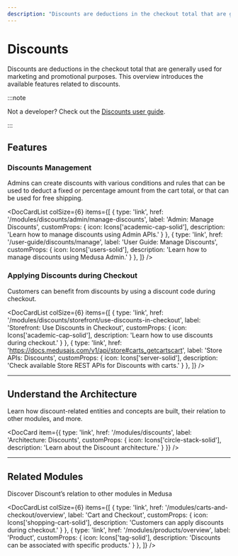 ```yaml
---
description: "Discounts are deductions in the checkout total that are generally used for marketing and promotional purposes. Learn about the available features and guides."
---
```



# Discounts

Discounts are deductions in the checkout total that are generally used for marketing and promotional purposes. This overview introduces the available features related to discounts.

:::note

Not a developer? Check out the [Discounts user guide](../../user-guide/discounts/index.md).

:::

## Features

### Discounts Management

Admins can create discounts with various conditions and rules that can be used to deduct a fixed or percentage amount from the cart total, or that can be used for free shipping.

<DocCardList colSize={6} items={[
  {
    type: 'link',
    href: '/modules/discounts/admin/manage-discounts',
    label: 'Admin: Manage Discounts',
    customProps: {
      icon: Icons['academic-cap-solid'],
      description: 'Learn how to manage discounts using Admin APIs.'
    }
  },
  {
    type: 'link',
    href: '/user-guide/discounts/manage',
    label: 'User Guide: Manage Discounts',
    customProps: {
      icon: Icons['users-solid'],
      description: 'Learn how to manage discounts using Medusa Admin.'
    }
  },
]} />

### Applying Discounts during Checkout

Customers can benefit from discounts by using a discount code during checkout.

<DocCardList colSize={6} items={[
  {
    type: 'link',
    href: '/modules/discounts/storefront/use-discounts-in-checkout',
    label: 'Storefront: Use Discounts in Checkout',
    customProps: {
      icon: Icons['academic-cap-solid'],
      description: 'Learn how to use discounts during checkout.'
    }
  },
  {
    type: 'link',
    href: 'https://docs.medusajs.com/v1/api/store#carts_getcartscart',
    label: 'Store APIs: Discounts',
    customProps: {
      icon: Icons['server-solid'],
      description: 'Check available Store REST APIs for Discounts with carts.'
    }
  },
]} />

---

## Understand the Architecture

Learn how discount-related entities and concepts are built, their relation to other modules, and more.

<DocCard item={{
    type: 'link',
    href: '/modules/discounts',
    label: 'Architecture: Discounts',
    customProps: {
      icon: Icons['circle-stack-solid'],
      description: 'Learn about the Discount architecture.'
    }
  }}
/>

---

## Related Modules

Discover Discount’s relation to other modules in Medusa

<DocCardList colSize={6} items={[
  {
    type: 'link',
    href: '/modules/carts-and-checkout/overview',
    label: 'Cart and Checkout',
    customProps: {
      icon: Icons['shopping-cart-solid'],
      description: 'Customers can apply discounts during checkout.'
    }
  },
  {
    type: 'link',
    href: '/modules/products/overview',
    label: 'Product',
    customProps: {
      icon: Icons['tag-solid'],
      description: 'Discounts can be associated with specific products.'
    }
  },
]} />
